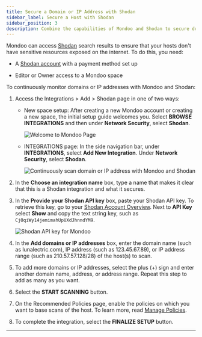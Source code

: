 ```yaml
---
title: Secure a Domain or IP Address with Shodan
sidebar_label: Secure a Host with Shodan
sidebar_position: 3
description: Combine the capabilities of Mondoo and Shodan to secure domains and IP addresses
---
```


Mondoo can access [Shodan](https://help.shodan.io/the-basics/what-is-shodan) search results to ensure that your hosts don't have sensitive resources exposed on the internet. To do this, you need:

- A [Shodan account](https://account.shodan.io/) with a payment method set up

- Editor or Owner access to a Mondoo space

To continuously monitor domains or IP addresses with Mondoo and Shodan:

1. Access the Integrations > Add > Shodan page in one of two ways:

   - New space setup: After creating a new Mondoo account or creating a new space, the initial setup guide welcomes you. Select **BROWSE INTEGRATIONS** and then under **Network Security**, select **Shodan**.

     ![Welcome to Mondoo Page](/img/platform/start/welcome_to_mondoo.png)

   - INTEGRATIONS page: In the side navigation bar, under **INTEGRATIONS**, select **Add New Integration**. Under **Network Security**, select **Shodan**.

     ![Continuously scan domain or IP address with Mondoo and Shodan](/img/platform/infra/networking/add-shodan.png)

2. In the **Choose an integration name** box, type a name that makes it clear that this is a Shodan integration and what it secures.

3. In the **Provide your Shodan API key** box, paste your Shodan API key. To retrieve this key, go to your [Shodan Account Overview](https://account.shodan.io/). Next to **API Key** select **Show** and copy the text string key, such as `CjOqiWy14jemimahUpUXdJhnndYM9`.

     ![Shodan API key for Mondoo](/img/platform/infra/networking/shodan-key.png)

4. In the **Add domains or IP addresses** box, enter the domain name (such as lunalectric.com), IP address (such as 123.45.67.89), or IP address range (such as 210.57.57.128/28) of the host(s) to scan.

5. To add more domains or IP addresses, select the plus (+) sign and enter another domain name, address, or address range. Repeat this step to add as many as you want.

6. Select the **START SCANNING** button.

7. On the Recommended Policies page, enable the policies on which you want to base scans of the host. To learn more, read [Manage Policies](/platform/security/posture/policies/).

8. To complete the integration, select the **FINALIZE SETUP** button.

---
